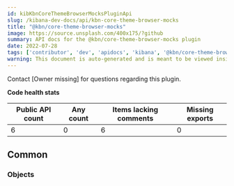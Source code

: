 ```yaml
---
id: kibKbnCoreThemeBrowserMocksPluginApi
slug: /kibana-dev-docs/api/kbn-core-theme-browser-mocks
title: "@kbn/core-theme-browser-mocks"
image: https://source.unsplash.com/400x175/?github
summary: API docs for the @kbn/core-theme-browser-mocks plugin
date: 2022-07-28
tags: ['contributor', 'dev', 'apidocs', 'kibana', '@kbn/core-theme-browser-mocks']
warning: This document is auto-generated and is meant to be viewed inside our experimental, new docs system. Reach out in #docs-engineering for more info.
---
```




Contact [Owner missing] for questions regarding this plugin.

**Code health stats**

| Public API count  | Any count | Items lacking comments | Missing exports |
|-------------------|-----------|------------------------|-----------------|
| 6 | 0 | 6 | 0 |

## Common

### Objects
<DocDefinitionList data={kbnCoreThemeBrowserMocksObj.common.objects}/>

